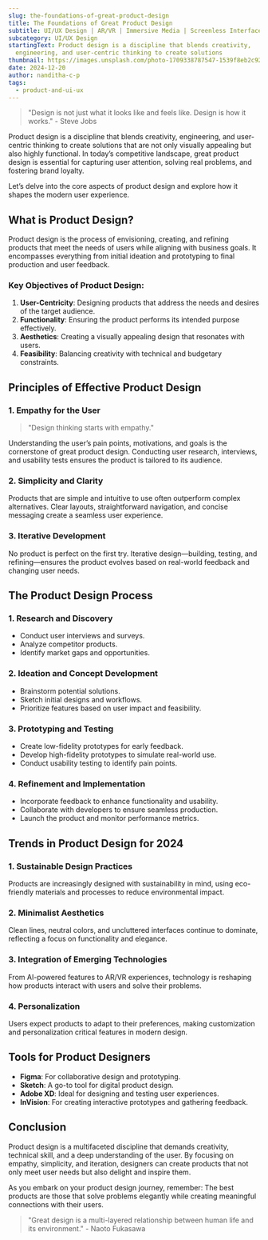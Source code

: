 ```yaml
---
slug: the-foundations-of-great-product-design
title: The Foundations of Great Product Design
subtitle: UI/UX Design | AR/VR | Immersive Media | Screenless Interface
subcategory: UI/UX Design
startingText: Product design is a discipline that blends creativity,
  engineering, and user-centric thinking to create solutions
thumbnail: https://images.unsplash.com/photo-1709338787547-1539f8eb2c92?q=80&w=2832&auto=format&fit=crop&ixlib=rb-4.0.3&ixid=M3wxMjA3fDB8MHxwaG90by1wYWdlfHx8fGVufDB8fHx8fA%3D%3D
date: 2024-12-20
author: nanditha-c-p
tags:
  - product-and-ui-ux
---
```



> "Design is not just what it looks like and feels like. Design is how it works." - Steve Jobs

Product design is a discipline that blends creativity, engineering, and user-centric thinking to create solutions that are not only visually appealing but also highly functional. In today’s competitive landscape, great product design is essential for capturing user attention, solving real problems, and fostering brand loyalty.

Let’s delve into the core aspects of product design and explore how it shapes the modern user experience.

## What is Product Design?

Product design is the process of envisioning, creating, and refining products that meet the needs of users while aligning with business goals. It encompasses everything from initial ideation and prototyping to final production and user feedback.

### Key Objectives of Product Design:

1. **User-Centricity**: Designing products that address the needs and desires of the target audience.
2. **Functionality**: Ensuring the product performs its intended purpose effectively.
3. **Aesthetics**: Creating a visually appealing design that resonates with users.
4. **Feasibility**: Balancing creativity with technical and budgetary constraints.

## Principles of Effective Product Design

### 1. Empathy for the User

> "Design thinking starts with empathy."

Understanding the user’s pain points, motivations, and goals is the cornerstone of great product design. Conducting user research, interviews, and usability tests ensures the product is tailored to its audience.

### 2. Simplicity and Clarity

Products that are simple and intuitive to use often outperform complex alternatives. Clear layouts, straightforward navigation, and concise messaging create a seamless user experience.

### 3. Iterative Development

No product is perfect on the first try. Iterative design—building, testing, and refining—ensures the product evolves based on real-world feedback and changing user needs.

## The Product Design Process

### 1. Research and Discovery

* Conduct user interviews and surveys.
* Analyze competitor products.
* Identify market gaps and opportunities.

### 2. Ideation and Concept Development

* Brainstorm potential solutions.
* Sketch initial designs and workflows.
* Prioritize features based on user impact and feasibility.

### 3. Prototyping and Testing

* Create low-fidelity prototypes for early feedback.
* Develop high-fidelity prototypes to simulate real-world use.
* Conduct usability testing to identify pain points.

### 4. Refinement and Implementation

* Incorporate feedback to enhance functionality and usability.
* Collaborate with developers to ensure seamless production.
* Launch the product and monitor performance metrics.

## Trends in Product Design for 2024

### 1. Sustainable Design Practices

Products are increasingly designed with sustainability in mind, using eco-friendly materials and processes to reduce environmental impact.

### 2. Minimalist Aesthetics

Clean lines, neutral colors, and uncluttered interfaces continue to dominate, reflecting a focus on functionality and elegance.

### 3. Integration of Emerging Technologies

From AI-powered features to AR/VR experiences, technology is reshaping how products interact with users and solve their problems.

### 4. Personalization

Users expect products to adapt to their preferences, making customization and personalization critical features in modern design.

## Tools for Product Designers

* **Figma**: For collaborative design and prototyping.
* **Sketch**: A go-to tool for digital product design.
* **Adobe XD**: Ideal for designing and testing user experiences.
* **InVision**: For creating interactive prototypes and gathering feedback.

## Conclusion

Product design is a multifaceted discipline that demands creativity, technical skill, and a deep understanding of the user. By focusing on empathy, simplicity, and iteration, designers can create products that not only meet user needs but also delight and inspire them.

As you embark on your product design journey, remember: The best products are those that solve problems elegantly while creating meaningful connections with their users.

> "Great design is a multi-layered relationship between human life and its environment." - Naoto Fukasawa